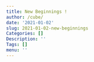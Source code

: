 ```yaml
---
title: New Beginnings !
author: /cube/
date: '2021-01-02'
slug: 2021-01-02-new-beginnings
Categories: []
Description: ''
Tags: []
menu: ''
---
```

